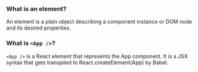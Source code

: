 ### What is an element?

An element is a plain object describing a component instance or DOM node and its desired properties.

### What is `<App />`?

`<App />` is a React element that represents the App component. It is a JSX syntax
that gets transpiled to React.createElement(App) by Babel.
